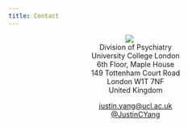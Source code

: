 ```yaml
---
title: Contact
---
```

<center>
<img src="/img/University_College_London_logo.svg" style="max-width:30%;min-width:40px;" />  
Division of Psychiatry  
University College London    
6th Floor, Maple House  
149 Tottenham Court Road  
London W1T 7NF  
United Kingdom  

<justin.yang@ucl.ac.uk>  
[\@JustinCYang](https://twitter.com/JustinCYang)

</center>